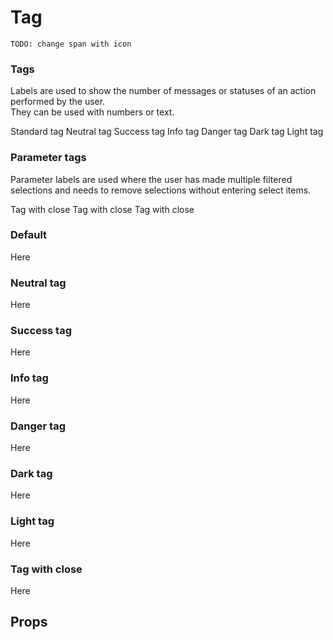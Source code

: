 
<Meta title="Core/Tag" component={Tag}/>

# Tag

`TODO: change span with icon`
<div style={{marginTop: '40px'}}></div>

<ThemeProvider theme={theme}>


### Tags
Labels are used to show the number of messages or statuses of an action performed by the user. <br/>
They can be used with numbers or text.

<div style={{display: 'flex', flexDirection: 'row', justifyContent: 'space-between'}}>
    <Tag>Standard tag</Tag>
    <Tag neutral>Neutral tag</Tag>
    <Tag success>Success tag</Tag>
    <Tag info>Info tag</Tag>
    <Tag danger>Danger tag</Tag>
    <Tag dark>Dark tag</Tag>
    <Tag light>Light tag</Tag>
</div>

<div style={{marginTop: '40px'}}></div>

### Parameter tags
Parameter labels are used where the user has made multiple filtered selections and needs to remove selections without entering select items.

<div style={{display: 'flex', flexDirection: 'row', justifyContent: 'space-between', maxWidth: '500px'}}>
    <Tag withclose>Tag with close</Tag>
    <Tag withclose>Tag with close</Tag>
    <Tag withclose>Tag with close</Tag>
</div>

<div style={{marginTop: '60px'}}></div>


</ThemeProvider>

### Default
<Preview>
    <Story name="Default">
        <Tag>Here</Tag>
    </Story>
</Preview>

### Neutral tag
<Preview>
    <Story name="Neutral">
        <Tag neutral>Here</Tag>
    </Story>
</Preview>

### Success tag
<Preview>
    <Story name="Success">
        <Tag success>Here</Tag>
    </Story>
</Preview>

### Info tag
<Preview>
    <Story name="Info">
        <Tag info>Here</Tag>
    </Story>
</Preview>

### Danger tag
<Preview>
    <Story name="Danger">
        <Tag danger>Here</Tag>
    </Story>
</Preview>

### Dark tag
<Preview>
    <Story name="Dark">
        <Tag dark>Here</Tag>
    </Story>
</Preview>

### Light tag
<Preview>
    <Story name="Light">
        <Tag light>Here</Tag>
    </Story>
</Preview>

### Tag with close
<Preview>
    <Story name="Tag with close">
        <Tag withclose>Here</Tag>
    </Story>
</Preview>

## Props
<Props of={Tag} />

